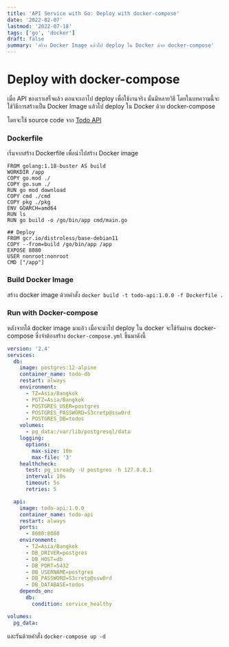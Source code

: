 ```yaml
---
title: 'API Service with Go: Deploy with docker-compose'
date: '2022-02-07'
lastmod: '2022-07-18'
tags: ['go', 'docker']
draft: false
summary: 'สร้าง Docker Image แล้วไป deploy ใน Docker ด้วย docker-compose'
---
```


# Deploy with docker-compose

เมื่อ API ของเราเสร็จแล้ว ตอนจะเอาไป deploy เพื่อใช้งานจริง นั้นมีหลายวิธี โดยในบทความนี้จะใช้วิธีการสร้างเป็น Docker Image แล้วไป deploy ใน Docker ด้วย docker-compose

โดยจะใช้ source code จาก [Todo API](https://github.com/somprasongd/blog-golang/tree/main/goapi)

### Dockerfile

เริ่มจากสร้าง Dockerfile เพื่อนำไปสร้าง Docker image

```docker
FROM golang:1.18-buster AS build
WORKDIR /app
COPY go.mod ./
COPY go.sum ./
RUN go mod download
COPY cmd ./cmd
COPY pkg ./pkg
ENV GOARCH=amd64
RUN ls
RUN go build -o /go/bin/app cmd/main.go

## Deploy
FROM gcr.io/distroless/base-debian11
COPY --from=build /go/bin/app /app
EXPOSE 8080
USER nonroot:nonroot
CMD ["/app"]
```

### Build Docker Image

สร้าง docker image ด้วยคำสั่ง `docker build -t todo-api:1.0.0 -f Dockerfile .`

### Run with Docker-compose

หลังจากได้ docker image มาแล้ว เมื่อจะนำไป deploy ใน docker จะใช้รันผ่าน docker-compose ซึ่งจำต้องสร้าง `docker-compose.yml` ขึ้นมาดังนี้

```yaml
version: '2.4'
services:
  db:
    image: postgres:12-alpine
    container_name: todo-db
    restart: always
    environment:
      - TZ=Asia/Bangkok
      - PGTZ=Asia/Bangkok
      - POSTGRES_USER=postgres
      - POSTGRES_PASSWORD=S3cretp@ssw0rd
      - POSTGRES_DB=todos
    volumes:
      - pg_data:/var/lib/postgresql/data
    logging:
      options:
        max-size: 10m
        max-file: '3'
    healthcheck:
      test: pg_isready -U postgres -h 127.0.0.1
      interval: 10s
      timeout: 5s
      retries: 5

  api:
    image: todo-api:1.0.0
    container_name: todo-api
    restart: always
    ports:
      - 8080:8080
    environment:
      - TZ=Asia/Bangkok
      - DB_DRIVER=postgres
      - DB_HOST=db
      - DB_PORT=5432
      - DB_USERNAME=postgres
      - DB_PASSWORD=S3cretp@ssw0rd
      - DB_DATABASE=todos
    depends_on:
      db:
        condition: service_healthy

volumes:
  pg_data:
```

และรันด้วยคำสั่ง `docker-compose up -d`
